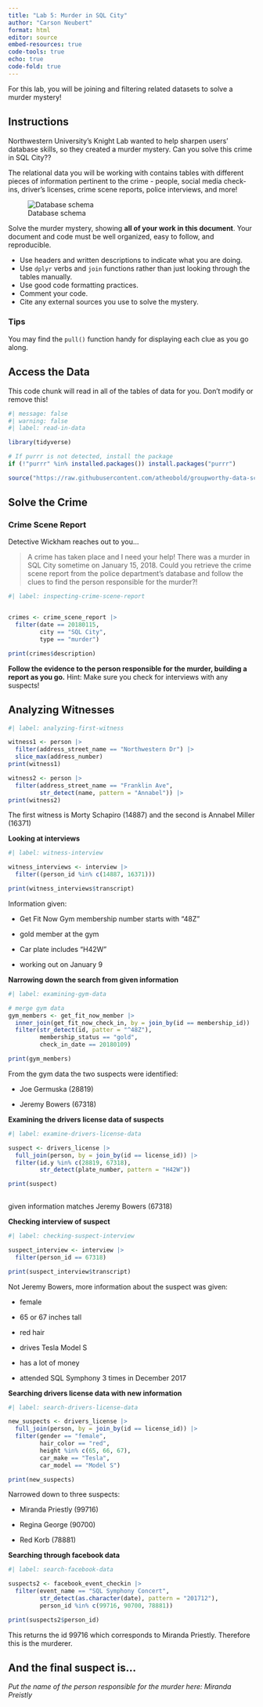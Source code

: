 ```yaml
---
title: "Lab 5: Murder in SQL City"
author: "Carson Neubert"
format: html
editor: source
embed-resources: true
code-tools: true
echo: true
code-fold: true
---
```


For this lab, you will be joining and filtering related datasets to solve a murder mystery!

## Instructions

Northwestern University's Knight Lab wanted to help sharpen users' database skills, so they created a murder mystery. Can you solve this crime in SQL City??

The relational data you will be working with contains tables with different pieces of information pertinent to the crime - people, social media check-ins, driver's licenses, crime scene reports, police interviews, and more!

![Database schema](https://mystery.knightlab.com/schema.png)

Solve the murder mystery, showing **all of your work in this document**. Your document and code must be well organized, easy to follow, and reproducible.

-   Use headers and written descriptions to indicate what you are doing.
-   Use `dplyr` verbs and `join` functions rather than just looking through the tables manually.
-   Use good code formatting practices.
-   Comment your code.
-   Cite any external sources you use to solve the mystery.

### Tips

You may find the `pull()` function handy for displaying each clue as you go along.

## Access the Data

This code chunk will read in all of the tables of data for you. Don't modify or remove this!

```r
#| message: false
#| warning: false
#| label: read-in-data

library(tidyverse)

# If purrr is not detected, install the package
if (!"purrr" %in% installed.packages()) install.packages("purrr")

source("https://raw.githubusercontent.com/atheobold/groupworthy-data-science/main/labs/instructions/lab-5-setup.R")
```

## Solve the Crime

### Crime Scene Report

Detective Wickham reaches out to you...

> A crime has taken place and I need your help! There was a murder in SQL City sometime on January 15, 2018. Could you retrieve the crime scene report from the police department’s database and follow the clues to find the person responsible for the murder?!

```r
#| label: inspecting-crime-scene-report


crimes <- crime_scene_report |>
  filter(date == 20180115,
         city == "SQL City",
         type == "murder") 

print(crimes$description)
```

**Follow the evidence to the person responsible for the murder, building a report as you go.** Hint: Make sure you check for interviews with any suspects!

## **Analyzing Witnesses**

```r
#| label: analyzing-first-witness

witness1 <- person |>
  filter(address_street_name == "Northwestern Dr") |>
  slice_max(address_number)
print(witness1)

witness2 <- person |>
  filter(address_street_name == "Franklin Ave",
         str_detect(name, pattern = "Annabel")) |>
print(witness2)

```

The first witness is Morty Schapiro (14887) and the second is Annabel Miller (16371)

**Looking at interviews**

```r
#| label: witness-interview

witness_interviews <- interview |>
  filter((person_id %in% c(14887, 16371)))

print(witness_interviews$transcript)

```

Information given:

-   Get Fit Now Gym membership number starts with "48Z"

-   gold member at the gym

-   Car plate includes "H42W"

-   working out on January 9

**Narrowing down the search from given information**

```r
#| label: examining-gym-data

# merge gym data
gym_members <- get_fit_now_member |>
  inner_join(get_fit_now_check_in, by = join_by(id == membership_id)) |>
  filter(str_detect(id, patter = "^48Z"),
         membership_status == "gold",
         check_in_date == 20180109)

print(gym_members)

```

From the gym data the two suspects were identified:

-   Joe Germuska (28819)

-   Jeremy Bowers (67318)

**Examining the drivers license data of suspects**

```r
#| label: examine-drivers-license-data

suspect <- drivers_license |>
  full_join(person, by = join_by(id == license_id)) |>
  filter(id.y %in% c(28819, 67318),
         str_detect(plate_number, pattern = "H42W"))

print(suspect)
  
```

given information matches Jeremy Bowers (67318)

**Checking interview of suspect**

```r
#| label: checking-suspect-interview

suspect_interview <- interview |>
  filter(person_id == 67318)

print(suspect_interview$transcript)

```

Not Jeremy Bowers, more information about the suspect was given:

-   female

-   65 or 67 inches tall

-   red hair

-   drives Tesla Model S

-   has a lot of money

-   attended SQL Symphony 3 times in December 2017

**Searching drivers license data with new information**

```r
#| label: search-drivers-license-data

new_suspects <- drivers_license |>
  full_join(person, by = join_by(id == license_id)) |>
  filter(gender == "female",
         hair_color == "red",
         height %in% c(65, 66, 67),
         car_make == "Tesla",
         car_model == "Model S")

print(new_suspects)
```

Narrowed down to three suspects:

-   Miranda Priestly (99716)

-   Regina George (90700)

-   Red Korb (78881)

**Searching through facebook data**

```r
#| label: search-facebook-data

suspects2 <- facebook_event_checkin |>
  filter(event_name == "SQL Symphony Concert",
         str_detect(as.character(date), pattern = "201712"),
         person_id %in% c(99716, 90700, 78881))

print(suspects2$person_id)

```

This returns the id 99716 which corresponds to Miranda Priestly. Therefore this is the murderer.

## And the final suspect is...

*Put the name of the person responsible for the murder here: Miranda Preistly*
